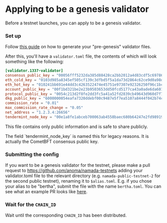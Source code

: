
# Applying to be a genesis validator

Before a testnet launches, you can apply to be a genesis validator.

### Set up

Follow [this guide](../../operators/validators/genesis-validator-setup.md#pre-genesis) on how to generate your "pre-genesis" validator files.

After this, you'll have a `validator.toml` file, the contents of which will look something like the following:

```toml
[validator.1337-validator]
consensus_public_key = "00056fff5232da385d88428ca2bb2012a4d83cdf5c697864dde34b393333a72268"
eth_cold_key = "0103d985a8345ef505cf139c3dfbd5f5a1da73d2864c62ce9d0a98da73898a59f6f9"
eth_hot_key = "010241bb691e44dd3c4263522474e45751e97307e92326250f96c1bcd0a06880875d"
account_public_key = "00f1bd321be2e23b9503653dd50fcd5177ca43a0ade6da60108eaecde0d68abdc8"
protocol_public_key = "0054c213d2f8fe2dd3fc5a41a52fd2839cb49643d960d7f75e993202692c5d8783"
dkg_public_key = "6000000054eafa7320ddebf00c9487e5f7ea5107a8444f042b74caf9ed5679163f854577bf4d0992a8fd301ec4f3438c9934c617a2c71649178e536f7e2a8cdc1f8331139b7fd9b4d36861f0a9915d83f61d7f969219f0eba95bb6fa45595425923d4c0e"
commission_rate = "0.01"
max_commission_rate_change = "0.05"
net_address = "1.2.3.4:26656"
tendermint_node_key = "00e1a8fe1abceb700063ab4558baec680b64247e2fd9891962af552b9e49318d8d"
```

This file contains only public information and is safe to share publicly.

<Callout>
The field `tendermint_node_key` is named this for legacy reasons. It is actually the CometBFT consensus public key.
</Callout>

### Submitting the config
If you want to be a genesis validator for the testnet, please make a pull request to https://github.com/anoma/namada-testnets adding your validator.toml file to the relevant directory (e.g. `namada-public-testnet-2` for the second public testnet), renaming it to `$alias.toml`. 
E.g. if you chose your alias to be "bertha", submit the file with the name `bertha.toml`. You can see what an example PR looks like [here](https://github.com/anoma/namada-testnets/pull/29).

### Wait for the `CHAIN_ID`
Wait until the corresponding `CHAIN_ID` has been distributed.